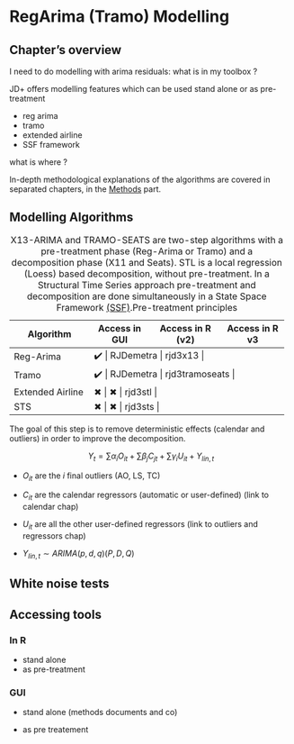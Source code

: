 # RegArima (Tramo) Modelling {.unnumbered #a-reg-a}

## Chapter's overview

I need to do modelling with arima residuals: what is in my toolbox ?

JD+ offers modelling features which can be used stand alone or as pre-treatment

-   reg arima
-   tramo
-   extended airline
-   SSF framework

what is where ?

In-depth methodological explanations of the algorithms are covered in separated chapters, in the [Methods](P_Methods.qmd) part.

## Modelling Algorithms

+--------------------+---------------+------------------+----------------+
| Algorithm          | Access in GUI | Access in R (v2) | Access in R v3 |
+====================+===============+==================+================+
| Reg-Arima          | ✔️            | RJDemetra        | rjd3x13        |
+--------------------+---------------+------------------+----------------+
| Tramo              | ✔️            | RJDemetra        | rjd3tramoseats |
+--------------------+---------------+------------------+----------------+
| Extended Airline   | ✖            | ✖               | rjd3stl        |
+--------------------+---------------+------------------+----------------+
| STS                | ✖            | ✖               | rjd3sts        |
+--------------------+---------------+------------------+----------------+

: X13-ARIMA and TRAMO-SEATS are two-step algorithms with a pre-treatment phase (Reg-Arima or Tramo) and a decomposition phase (X11 and Seats). STL is a local regression (Loess) based decomposition, without pre-treatment. In a Structural Time Series approach pre-treatment and decomposition are done simultaneously in a State Space Framework [(SSF)](M-state-space-framework.qmd).Pre-treatment principles

The goal of this step is to remove deterministic effects (calendar and outliers) in order to improve the decomposition.

$$
Y_t = \sum {\alpha}_i O_{it} + \sum\beta_j C_{jt} + \sum {\gamma}_i U_{it} + Y_{lin,t}
$$

-   $O_{it}$ are the $i$ final outliers (AO, LS, TC)

-   $C_{it}$ are the calendar regressors (automatic or user-defined) (link to calendar chap)

-   $U_{it}$ are all the other user-defined regressors (link to outliers and regressors chap)

-   $Y_{lin,t} \sim ARIMA(p,d,q)(P,D,Q)$

## White noise tests 

## Accessing tools 

### In R

- stand alone 
- as pre-treatment 

### GUI 

- stand alone (methods documents and co)

- as pre treatement 


